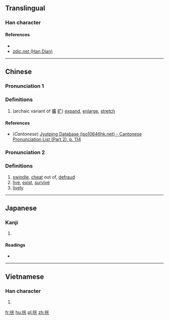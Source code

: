 ==Translingual==

===Han character===
{{Han char|rn=64|rad=手|as=06|sn=9|four=|canj=手火一山 (QFMU)|ids=⿰[[扌]][[光]]}}

====References====
* {{Han ref|kx=0429.150|dkj=12029|dj=0778.090|hdz=31868.160|uh=6304|ud=25348}}
*[http://www.zdic.net/z/1a/js/6304.htm zdic.net (Han Dian)]

----

==Chinese==
{{zh-forms}}

===Pronunciation 1===
{{zh-pron
|m=kuò
|c=kwok3,kok3
|mc=
|oc=
|ma=
|cat=v
}}

===Definitions===

# (archaic variant of [[擴]] [[扩]]) [[expand]], [[enlarge]], [[stretch]]

====References====
*(''Cantonese'') [http://www.iso10646hk.net/jp/document/download.jsp Jyutping Database (iso10646hk.net) - Cantonese Pronunciation List (Part 2), p. 114]

===Pronunciation 2===
{{zh-pron
|m=guāng
|c=
|ma=
|cat=v,adv
}}

===Definitions===

# [[swindle]], [[cheat]] out of, [[defraud]]
# [[live]], [[exist]], [[survive]]
# [[lively]]

----

==Japanese==

===Kanji===
{{ja-kanji|grade=|rs=手06}}

# {{defn|lang=ja|sort=手06}}

====Readings====
* {{ja-readings|on=[[こう]] (kō), [[かく]] (kaku)|kun=[[ひろげる]] (hirogeru)}}

----

==Vietnamese==

===Han character===
{{vi-readings|rs=手06| hanviet = quăng}}

# {{defn|lang=vi|sort=手06}}

[[fr:挄]]
[[hu:挄]]
[[pl:挄]]
[[zh:挄]]